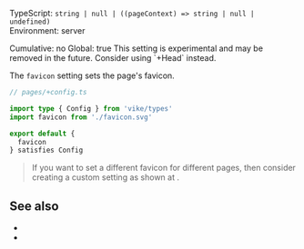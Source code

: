 
TypeScript: `string | null | ((pageContext) => string | null | undefined)`  
Environment: server  
<Link href="/config#cumulative">Cumulative</Link>: no  
<Link href="/config#global">Global</Link>: true  

<ProvidedBy noCustomGuide />

<Warning>
  This setting is experimental and may be removed in the future. Consider <Link href="/Head">using `+Head`</Link> instead.
</Warning>

The `favicon` setting sets the page's favicon.

```ts
// pages/+config.ts

import type { Config } from 'vike/types'
import favicon from './favicon.svg'

export default {
  favicon
} satisfies Config
```

> If you want to set a different favicon for different pages, then consider creating a custom setting as shown at <Link href="/head-tags#custom-settings" />.


## See also

- <Link href="/head-tags" />
- <Link href="/settings#html-shell" doNotInferSectionTitle />
